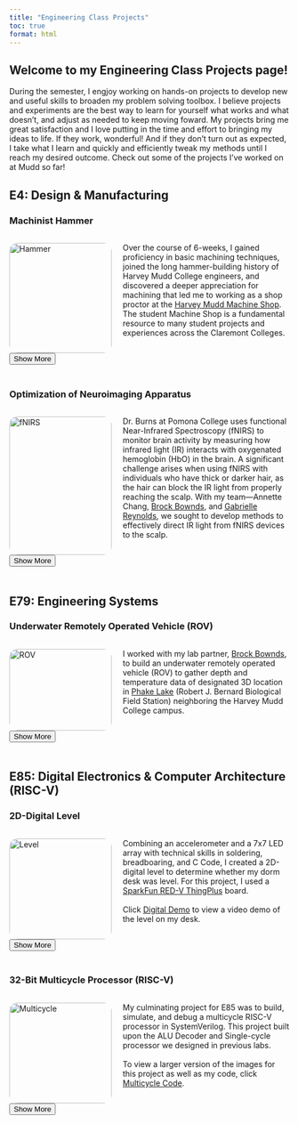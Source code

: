 ```yaml
---
title: "Engineering Class Projects"
toc: true
format: html
---
```

## Welcome to my Engineering Class Projects page!

During the semester, I engjoy working on hands-on projects to develop new
and useful skills to broaden my problem solving toolbox. I believe projects and experiments are 
the best way to learn for yourself what works and what doesn't, and adjust as needed to keep
moving foward. My projects bring me great satisfaction and I love putting in the time and effort
to bringing my ideas to life. If they work, wonderful! And if they don't turn out as expected, 
I take what I learn and quickly and efficiently tweak my methods until I reach my desired outcome. 
Check out some of the projects I've worked on at Mudd so far!


## E4: Design & Manufacturing ##

### Machinist Hammer ###

<script>
  function toggleContent() {
    var content = document.getElementById("moreContent");
    var button = document.getElementById("toggleButton");

    if (content.style.display === "none") {
      content.style.display = "block";
      button.innerHTML = "Show Less";  // Change button text to "Show Less"
    } else {
      content.style.display = "none";
      button.innerHTML = "Show More";  // Change button text to "Show More"
    }
  }
</script>

<div style="display: flex; flex-direction: row; flex-wrap: wrap; gap: 20px;">
<div style="flex: 2; width: 300px;">
<img src="images/hammer/Hammer_Full.png" alt="Hammer" style="width:100%; border-radius: 15px;">
</div>
  <div style="flex: 2; min-width: 300px;">
<p> 
    Over the course of 6-weeks, I gained proficiency in basic machining techniques, 
    joined the long hammer-building history of Harvey Mudd College engineers, and 
    discovered a deeper appreciation for machining that led me to working as a shop 
    proctor at the [Harvey Mudd Machine Shop](https://www.hmc.edu/engineering/current-student-information/engineering-machine-shop/). 
    The student Machine Shop is a fundamental resource to many student projects and experiences across the Claremont Colleges.
</p>
</div>
</div>
</p>
<p>

<div>
<button id="toggleButton" onclick="toggleContent()">Show More</button>
<div id="moreContent" style="display:none;">
<div class="row">
<div class="column">
<p> ### What? ###
</p>
<p> 

<img src="images/hammer/Hammer_Labeled.png" alt="Hammer" style="width:100%; border-radius: 15px;">

<div style="padding: 5px;">
</div>

- All Harvey Mudd students in E4 manufacture identical machinist hammers by following specific 
__process routers__ and tolerances listed in __tech drawings__. 

- Crafted a machinist hammer from clear oak, AISI 1015 steel, AISI 4340 steel, and nylon. 

</p>
</div>
<div class="column">
<p> ### How? ###
</p>
<p> 

<img src="images/hammer/hammer_oven.png" alt="Hammer" style="width:100%; border-radius: 15px;">

<div style="padding: 5px;">
</div>

- Machined head stock to length and specification using __lathe__ and __milling operations__. 

- Heat treated hardface and determined __HRC Hardness__.

- __Lasercut__ hammer stand and shaped handle using the __bandsaw__ and spindle sander. 


</p>
</div>
<div class="column">
<p> ### Results ###
</p>
<p> 

<img src="images/hammer/hammer_selfie.png" alt="Hammer" style="width:100%; border-radius: 15px;">

<div style="padding: 5px;">
</div>

- Created a functional hammer with __heat treated__ hard face, well fastened soft face, and smooth 
handle finish. 

- Hammer is durable and approved as high quality of manufacturing. 

- Inspired to become a machine __shop proctor__ and train new users. 

</p>
</div>
</div>
</div>
</div>
<div style="padding: 10px;">
</div>












### Optimization of Neuroimaging Apparatus ###

<script>
  function toggleContenta() {
    var content = document.getElementById("moreContenta");
    var button = document.getElementById("toggleButtona");

    if (content.style.display === "none") {
      content.style.display = "block";
      button.innerHTML = "Show Less";  // Change button text to "Show Less"
    } else {
      content.style.display = "none";
      button.innerHTML = "Show More";  // Change button text to "Show More"
    }
  }
</script>

<div style="display: flex; flex-direction: row; flex-wrap: wrap; gap: 20px;">
<div style="flex: 2; width: 300px;">
<img src="images/fNIRS/headcap_cover.png" alt="fNIRS" style="width:100%; border-radius: 15px;">
</div>
  <div style="flex: 2; min-width: 300px;">
<p> 
  Dr. Burns at Pomona College uses functional Near-Infrared Spectroscopy (fNIRS) to monitor brain 
  activity by measuring how infrared light (IR) interacts with oxygenated hemoglobin (HbO) in the brain. 
  A significant challenge arises when using fNIRS with individuals who have thick or darker hair, 
  as the hair can block the IR light from properly reaching the scalp. With my team—Annette Chang, 
  [Brock Bownds](https://www.linkedin.com/in/brockbownds/), and [Gabrielle Reynolds](https://www.linkedin.com/in/gabbyreynolds/), we 
  sought to develop methods to effectively direct IR light from fNIRS devices to the scalp.
</p>
</div>
</div>
</p>
<p>

<div>
<button id="toggleButtona" onclick="toggleContenta()">Show More</button>
<div id="moreContenta" style="display:none;">
<div class="row">
<div class="column">
<p> ### What? ###
</p>
<p> 

<img src="images/fNIRS/design_solutions.png" alt="fNIRS" style="width:100%; border-radius: 15px;">

<div style="padding: 5px;">
</div>

- Developed and selected three design alternatives:

1. __Fiber Optic Attachment__ with __Custom Spring Cap__ threads IR light through thick hair to the scalp. 

2. __Hair Moving Pick__ moves hair away from covering the scalp.

3. __Wider Mounting Base__ enables more pressure between the scalp and optodes. 

</p>
</div>
<div class="column">
<p> ### How? ###
</p>
<p> 

<img src="images/fNIRS/optodes.png" alt="fNIRS" style="width:100%; border-radius: 15px;">

<div style="padding: 5px;">
</div>

- __Machined__ prototypes to verify proof of concept and refined iterations based on client input and 
professor feedback. 

- Developed comprehen- sive __process routers__ for all prototype designs and documented findings into 
reports to be shared with the team and the client. 

- Fostered a welcoming and collaborative environment for all team members. 

</p>
</div>
<div class="column">
<p> ### Results ###
</p>
<p> 

<img src="images/fNIRS/fNIRS_results.png" alt="fNIRS" style="width:100%; border-radius: 15px;">

<div style="padding: 5px;">
</div>

- Improved signal clarity of fNIR device for users with dense hair types (3C, 4A), improving readings from critical to acceptable. 

- Gained experience arranging and executing client meetings to determine project __objectives__, 
__constraint__, __functions__, and __means__. 

- Applied principles of __engineering design__ and __team dynamics__ to a real-world project.

</p>
</div>
</div>
</div>
</div>
<div style="padding: 10px;">
</div>










## E79: Engineering Systems ##

### Underwater Remotely Operated Vehicle (ROV) ###

<script>
  function toggleContent3() {
    var content = document.getElementById("moreContent3");
    var button = document.getElementById("toggleButton3");

    if (content.style.display === "none") {
      content.style.display = "block";
      button.innerHTML = "Show Less";  // Change button text to "Show Less"
    } else {
      content.style.display = "none";
      button.innerHTML = "Show More";  // Change button text to "Show More"
    }
  }
</script>

<div style="display: flex; flex-direction: row; flex-wrap: wrap; gap: 20px;">
<div style="flex: 2; width: 300px;">
<img src="images/rov/rov_cover.png" alt="ROV" style="width:100%; border-radius: 15px;">
</div>
  <div style="flex: 2; min-width: 300px;">
<p> 
  I worked with my lab partner, [Brock Bownds](https://www.linkedin.com/in/brockbownds/),
  to build an underwater remotely operated vehicle (ROV) to gather depth and temperature 
  data of designated 3D location in [Phake Lake](https://fbbfs.org/about.html) (Robert J. 
  Bernard Biological Field Station) neighboring the Harvey Mudd College campus.
</p>
</div>
</div>
</p>
<p>

<div>
<button id="toggleButton3" onclick="toggleContent3()">Show More</button>
<div id="moreContent3" style="display:none;">
<div class="row">
<div class="column">
<p> ### What? ###
</p>
<p> 

<img src="images/rov/rov_tank.png" alt="ROV" style="width:100%; border-radius: 15px;">

<div style="padding: 5px;">
</div>

- Created an ROV with an umbillical cord to measure depth and temperature data 
at [Phake Lake](http://bfs.claremont.edu/) located across Foothill Blvd.

- The ROV is fully water- proof and its motor is controlled using a P control system that we
modeled with __block diagrams__.

</p>
</div>
<div class="column">
<p> ### How? ###
</p>
<p> 

<img src="images/rov/rov_labview.png" alt="ROV" style="width:100%; border-radius: 15px;">

<div style="padding: 5px;">
</div>

- Modeled and simulated vertical motion of the ROV using __LabView__ and generated __Bode Plots__ 
to characterize second order transient response.

- Built, tested, and manufactured a circuit that can convert tempertures to voltages using a 
[10kΩ thermistor](https://drive.google.com/file/d/1leiB2mRnPxhZ7hLnxq3vnmnNOU1aAgqp/view).

</p>
</div>
<div class="column">
<p> ### Results ###
</p>
<p> 

<img src="images/rov/rov_soldering.png" alt="ROV" style="width:100%; border-radius: 15px;">

<div style="padding: 5px;">
</div>

- Gained hands-on skills __breadboarding__ circuits and __soldering__ compo- nents
onto __PCBs__ to create functional sensors.

- Proficiency with __oscilloscope__ equipment.

- Deployment spot stats : Depth (m): [0, 1.32], <br> 
Temp (ºC): [-3.80, 19.18].

</p>
</div>
</div>
</div>
</div>
<div style="padding: 10px;">
</div>























## E85: Digital Electronics & Computer Architecture (RISC-V)
### 2D-Digital Level
<script>
  function toggleContent2() {
    var content = document.getElementById("moreContent2");
    var button = document.getElementById("toggleButton2");

    if (content.style.display === "none") {
      content.style.display = "block";
      button.innerHTML = "Show Less";  // Change button text to "Show Less"
    } else {
      content.style.display = "none";
      button.innerHTML = "Show More";  // Change button text to "Show More"
    }
  }
</script>

<div style="display: flex; flex-direction: row; flex-wrap: wrap; gap: 20px;">
<div style="flex: 2; width: 300px;">
<img src="images/digital_level/digital_cover.png" alt="Level" style="width:100%; border-radius: 15px;">
</div>
  <div style="flex: 2; min-width: 300px;">
<p> 
  Combining an accelerometer and a 7x7 LED array with technical skills in 
  soldering, breadboaring, and C Code, I created a 2D-digital level to 
  determine whether my dorm desk was level. For this project, I used a [SparkFun 
  RED-V ThingPlus](images/digital_level/redvthingpluspins.PNG) board. 
  <br><br>
  Click [Digital Demo](level.mp4) to view a video demo of 
  the level on my desk. 

</p>
</div>
</div>
</p>
<p>

<div>
<button id="toggleButton2" onclick="toggleContent2()">Show More</button>
<div id="moreContent2" style="display:none;">
<div class="row">
<div class="column">
<p> ### What? ###
</p>
<p> 

<img src="images/digital_level/level_portrait.png" alt="Level" style="width:100%; border-radius: 15px;">

<div style="padding: 5px;">
</div>

- The LED matrix displays a red "bubble" indicating the orientation of the __accelerometer__ in the x and 
y axes. 

-  When the accelerometer is level, the bubble lies at the center of the 7x7 LED matrix display. 

- The bubble stops at the edge of the matrix if the tilt of the breadboard is too large. 

</p>
</div>
<div class="column">
<p> ### How? ###
</p>
<p> 

<img src="images/digital_level/level_soldering1.png" alt="Level" style="width:100%; border-radius: 15px;">

<div style="padding: 5px;">
</div>

- Interpreted LED __data sheet__ to determine current limiting resistor values as well as pinout configuration. 

- __Soldered__ accelerometer and created a __circuit schematic__ to streamline __C Code__. 

- Calibrated accelerometer by tilting in 5º intevals along axes and recording output readings. 

</p>
</div>
<div class="column">
<p> ### Results ###
</p>
<p> 


<img src="images/digital_level/level_image.jpg" alt="Level" style="width:100%; border-radius: 15px;">

<div style="padding: 5px;">
</div>

- Click [Digital Demo](level.mp4) to view a video demo of 
the level on my desk. 

- Wrote embedded software using [C Code](documents/Lab8_DSH_FINAL.txt) to control __external peripherals__. 

- Designed an accurate and sensitive 2D-digital level.

- Determined that my dorm desk is level!

</p>
</div>
</div>
</div>
</div>
<div style="padding: 10px;">
</div>







### 32-Bit Multicycle Processor (RISC-V)
<script>
  function toggleContent5() {
    var content = document.getElementById("moreContent5");
    var button = document.getElementById("toggleButton5");

    if (content.style.display === "none") {
      content.style.display = "block";
      button.innerHTML = "Show Less";  // Change button text to "Show Less"
    } else {
      content.style.display = "none";
      button.innerHTML = "Show More";  // Change button text to "Show More"
    }
  }
</script>

<div style="display: flex; flex-direction: row; flex-wrap: wrap; gap: 20px;">
<div style="flex: 2; width: 300px;">
<img src="images/multicycle/multicycle_cover_image.jpg" alt="Multicycle" style="width:100%; border-radius: 15px;">
</div>
  <div style="flex: 2; min-width: 300px;">
<p> 
  My culminating project for E85 was to build, simulate, and debug a multicycle RISC-V processor in SystemVerilog. 
  This project built upon the ALU Decoder and Single-cycle processor we designed in previous labs. 
  <br><br>
  To view a larger version of the images for this project as well as my code, click [Multicycle Code](images/multicycle/Multicycle_Code.pdf). 
</p>
</div>
</div>
</p>
<p>

<div>
<button id="toggleButton5" onclick="toggleContent5()">Show More</button>
<div id="moreContent5" style="display:none;">
<div class="row">  
<div class="column">
<p> ### What? ###
</p>
<p> 

<img src="images/multicycle/schematic_top.jpg" alt="Multicycle" style="width:100%; border-radius: 15px;">

<div style="padding: 5px;">
</div>

- Created a 32-bit multicycle computer processor that can compute arithmetic operations,
manage memory, and execute instructions in real-time. 

- Click [Multicycle Code](images/multicycle/Multicycle_Code.pdf) to view my code starting on page 2.  

</p>
</div>
<div class="column">
<p> ### How? ###
</p>
<p> 

<img src="images/multicycle/instantiation.jpg" alt="Multicycle" style="width:100%; border-radius: 15px;">

<div style="padding: 5px;">
</div>

- Wrote a datapath in __SystemVerilog__ to connect controller, memory, and register file components.

- Systematically __debugged__ my code by comparing __assembly__ and __machine language__ test benches against waveforms, 
identifying error origins.

- Consulted Quartus RLT schematic to ensure accurate I/O ports.

</p>
</div>
<div class="column">
<p> ### Results ###
</p>
<p> 

<img src="images/multicycle/waveforms.jpg" alt="Multicycle" style="width:100%; border-radius: 15px;">

<div style="padding: 5px;">
</div>

- 32-Bit RISC-V Multicycle processor matched waveform expectations, indicating that the corret values where
written to the correct address. 

- Adapted Single-cycle processor building blocks such as muxes, registers, and adders for Multicycle processor use. 

- Deep understanding of function instantiation and module hierarchy for SystemVerilog.

</p>
</div>
</div>
</div>
</div>
<div style="padding: 10px;">
</div>
